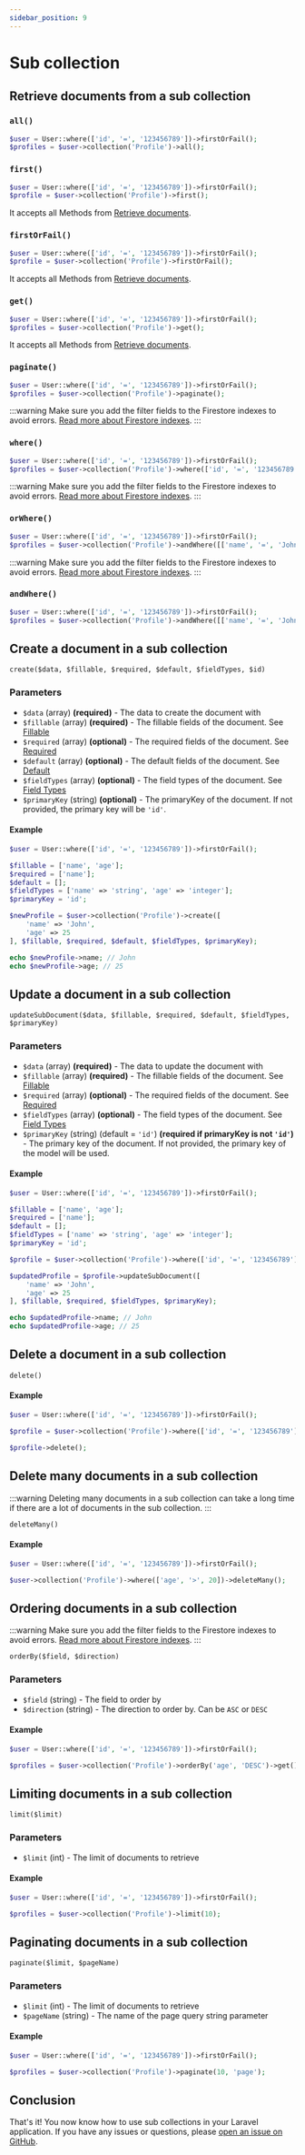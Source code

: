 ```yaml
---
sidebar_position: 9
---
```


# Sub collection

## Retrieve documents from a sub collection

### ``all()``

```php
$user = User::where(['id', '=', '123456789'])->firstOrFail();
$profiles = $user->collection('Profile')->all();
```

### ``first()``

```php
$user = User::where(['id', '=', '123456789'])->firstOrFail();
$profile = $user->collection('Profile')->first();
```

It accepts all Methods from [Retrieve documents](/docs/guide/eloquent/retrieving-data).

### ``firstOrFail()``

```php
$user = User::where(['id', '=', '123456789'])->firstOrFail();
$profile = $user->collection('Profile')->firstOrFail();
```

It accepts all Methods from [Retrieve documents](/docs/guide/eloquent/retrieving-data).

### ``get()``

```php
$user = User::where(['id', '=', '123456789'])->firstOrFail();
$profiles = $user->collection('Profile')->get();
```

It accepts all Methods from [Retrieve documents](/docs/guide/eloquent/retrieving-data).

### ``paginate()``

```php
$user = User::where(['id', '=', '123456789'])->firstOrFail();
$profiles = $user->collection('Profile')->paginate();
```

:::warning
Make sure you add the filter fields to the Firestore indexes to avoid errors. [Read more about Firestore indexes](https://firebase.google.com/docs/firestore/query-data/indexing).
:::

### ``where()``

```php
$user = User::where(['id', '=', '123456789'])->firstOrFail();
$profiles = $user->collection('Profile')->where(['id', '=', '123456789'])->get();
```
:::warning
Make sure you add the filter fields to the Firestore indexes to avoid errors. [Read more about Firestore indexes](https://firebase.google.com/docs/firestore/query-data/indexing).
:::

### ``orWhere()``

```php
$user = User::where(['id', '=', '123456789'])->firstOrFail();
$profiles = $user->collection('Profile')->andWhere([['name', '=', 'John'], ['age' => 25]])->get();
```
:::warning
Make sure you add the filter fields to the Firestore indexes to avoid errors. [Read more about Firestore indexes](https://firebase.google.com/docs/firestore/query-data/indexing).
:::

### ``andWhere()``

```php  
$user = User::where(['id', '=', '123456789'])->firstOrFail();
$profiles = $user->collection('Profile')->andWhere([['name', '=', 'John'], ['age' => 25]])->get();
```

## Create a document in a sub collection

``create($data, $fillable, $required, $default, $fieldTypes, $id)``

### Parameters

- ``$data`` (array) **(required)** - The data to create the document with
- ``$fillable`` (array) **(required)** - The fillable fields of the document. See [Fillable](/docs/guide/eloquent/model-configuration#fillable-property)
- ``$required`` (array) **(optional)** - The required fields of the document. See [Required](/docs/guide/eloquent/model-configuration#required-property)
- ``$default`` (array) **(optional)** - The default fields of the document. See [Default](/docs/guide/eloquent/model-configuration#default-property)
- ``$fieldTypes`` (array) **(optional)** - The field types of the document. See [Field Types](/docs/guide/eloquent/model-configuration#field-types-property)
- ``$primaryKey`` (string) **(optional)** - The primaryKey of the document. If not provided, the primary key will be ``'id'``.

#### Example

```php
$user = User::where(['id', '=', '123456789'])->firstOrFail();

$fillable = ['name', 'age'];
$required = ['name'];
$default = [];
$fieldTypes = ['name' => 'string', 'age' => 'integer'];
$primaryKey = 'id';

$newProfile = $user->collection('Profile')->create([
    'name' => 'John',
    'age' => 25
], $fillable, $required, $default, $fieldTypes, $primaryKey);

echo $newProfile->name; // John
echo $newProfile->age; // 25

```

## Update a document in a sub collection

``updateSubDocument($data, $fillable, $required, $default, $fieldTypes, $primaryKey)``

### Parameters

- ``$data`` (array) **(required)** - The data to update the document with
- ``$fillable`` (array) **(required)** - The fillable fields of the document. See [Fillable](/docs/guide/eloquent/model-configuration#fillable-property)
- ``$required`` (array) **(optional)** - The required fields of the document. See [Required](/docs/guide/eloquent/model-configuration#required-property)
- ``$fieldTypes`` (array) **(optional)** - The field types of the document. See [Field Types](/docs/guide/eloquent/model-configuration#field-types-property)
- ``$primaryKey`` (string) (default = ``'id'``) **(required if primaryKey is not ``'id'``)** - The primary key of the document. If not provided, the primary key of the model will be used.

#### Example

```php
$user = User::where(['id', '=', '123456789'])->firstOrFail();

$fillable = ['name', 'age'];
$required = ['name'];
$default = [];
$fieldTypes = ['name' => 'string', 'age' => 'integer'];
$primaryKey = 'id';

$profile = $user->collection('Profile')->where(['id', '=', '123456789'])->firstOrFail();

$updatedProfile = $profile->updateSubDocument([
    'name' => 'John',
    'age' => 25
], $fillable, $required, $fieldTypes, $primaryKey);

echo $updatedProfile->name; // John
echo $updatedProfile->age; // 25

```

## Delete a document in a sub collection

``delete()``

#### Example

```php
$user = User::where(['id', '=', '123456789'])->firstOrFail();

$profile = $user->collection('Profile')->where(['id', '=', '123456789'])->firstOrFail();

$profile->delete();

```

## Delete many documents in a sub collection

:::warning
Deleting many documents in a sub collection can take a long time if there are a lot of documents in the sub collection.
:::


``deleteMany()``

#### Example

```php
$user = User::where(['id', '=', '123456789'])->firstOrFail();

$user->collection('Profile')->where(['age', '>', 20])->deleteMany();

```

## Ordering documents in a sub collection

:::warning
Make sure you add the filter fields to the Firestore indexes to avoid errors. [Read more about Firestore indexes](https://firebase.google.com/docs/firestore/query-data/indexing).
:::

``orderBy($field, $direction)``

### Parameters

- ``$field`` (string) - The field to order by
- ``$direction`` (string) - The direction to order by. Can be ``ASC`` or ``DESC``

#### Example

```php
$user = User::where(['id', '=', '123456789'])->firstOrFail();

$profiles = $user->collection('Profile')->orderBy('age', 'DESC')->get();

```

## Limiting documents in a sub collection

``limit($limit)``

### Parameters

- ``$limit`` (int) - The limit of documents to retrieve

#### Example

```php
$user = User::where(['id', '=', '123456789'])->firstOrFail();

$profiles = $user->collection('Profile')->limit(10);

```

## Paginating documents in a sub collection

``paginate($limit, $pageName)``

### Parameters

- ``$limit`` (int) - The limit of documents to retrieve
- ``$pageName`` (string) - The name of the page query string parameter

#### Example

```php
$user = User::where(['id', '=', '123456789'])->firstOrFail();

$profiles = $user->collection('Profile')->paginate(10, 'page');

```

## Conclusion

That's it! You now know how to use sub collections in your Laravel application. If you have any issues or questions, please [open an issue on GitHub](https://github.com/FreddyWhest/firestore-eloquent/issues/new). 